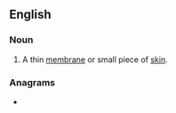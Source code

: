 ==English==

===Noun===
{{en-noun}}

# {{lb|en|Scotland}} A thin [[membrane]] or small piece of [[skin]].

===Anagrams===
* {{anagrams|en|pebly}}
